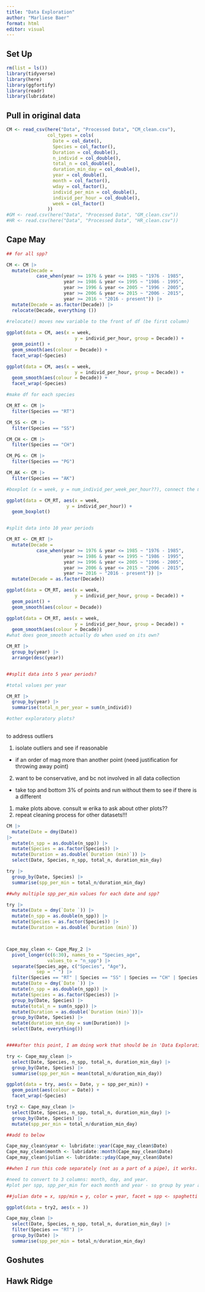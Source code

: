 ```yaml
---
title: "Data Exploration"
author: "Marliese Baer"
format: html
editor: visual
---
```


## Set Up

```r
rm(list = ls())
library(tidyverse)
library(here)
library(ggfortify)
library(readr)
library(lubridate)
```

## Pull in original data

```r
CM <- read_csv(here("Data", "Processed Data", "CM_clean.csv"),
               col_types = cols(
                 Date = col_date(),
                 Species = col_factor(),
                 Duration = col_double(),
                 n_individ = col_double(),
                 total_n = col_double(),
                 duration_min_day = col_double(),
                 year = col_double(),
                 month = col_factor(),
                 wday = col_factor(),
                 individ_per_min = col_double(),
                 individ_per_hour = col_double(),
                 week = col_factor()
               ))
#GM <- read.csv(here("Data", "Processed Data", "GM_clean.csv"))
#HR <- read.csv(here("Data", "Processed Data", "HR_clean.csv"))

```

## Cape May

```r
## for all spp?

CM <- CM |>
  mutate(Decade = 
           case_when(year >= 1976 & year <= 1985 ~ "1976 - 1985",
                     year >= 1986 & year <= 1995 ~ "1986 - 1995",
                     year >= 1996 & year <= 2005 ~ "1996 - 2005",
                     year >= 2006 & year <= 2015 ~ "2006 - 2015",
                     year >= 2016 ~ "2016 - present")) |>
  mutate(Decade = as.factor(Decade)) |>
  relocate(Decade, everything ())
  
#relocate() moves new variable to the front of df (be first column)

ggplot(data = CM, aes(x = week,
                         y = individ_per_hour, group = Decade)) +
  geom_point() +
  geom_smooth(aes(colour = Decade)) +
  facet_wrap(~Species)

ggplot(data = CM, aes(x = week,
                         y = individ_per_hour, group = Decade)) +
  geom_smooth(aes(colour = Decade)) +
  facet_wrap(~Species)

#make df for each species

CM_RT <- CM |>
  filter(Species == "RT")

CM_SS <- CM |>
  filter(Species == "SS")

CM_CH <- CM |>
  filter(Species == "CH")

CM_PG <- CM |>
  filter(Species == "PG")

CM_AK <- CM |>
  filter(Species == "AK")

#boxplot (x = week, y = num_individ_per_week_per_hour??), connect the medians/means to see trends

ggplot(data = CM_RT, aes(x = week,
                      y = individ_per_hour)) +
  geom_boxplot()


#split data into 10 year periods

CM_RT <- CM_RT |>
  mutate(Decade = 
           case_when(year >= 1976 & year <= 1985 ~ "1976 - 1985",
                     year >= 1986 & year <= 1995 ~ "1986 - 1995",
                     year >= 1996 & year <= 2005 ~ "1996 - 2005",
                     year >= 2006 & year <= 2015 ~ "2006 - 2015",
                     year >= 2016 ~ "2016 - present")) |>
  mutate(Decade = as.factor(Decade))

ggplot(data = CM_RT, aes(x = week,
                         y = individ_per_hour, group = Decade)) +
  geom_point() +
  geom_smooth(aes(colour = Decade))

ggplot(data = CM_RT, aes(x = week,
                         y = individ_per_hour, group = Decade)) +
  geom_smooth(aes(colour = Decade))
#what does geom_smooth actually do when used on its own?

CM_RT |>
  group_by(year) |>
  arrange(desc(year))


##split data into 5 year periods?

#total values per year

CM_RT |>
  group_by(year) |>
  summarise(total_n_per_year = sum(n_individ))

#other exploratory plots?
  
```

to address outliers

1) isolate outliers and see if reasonable
- if an order of mag more than another point (need justification for throwing away point)
2) want to be conservative, and bc not involved in all data collection
- take top and bottom 3% of points and run without them to see if there is a different


1) make plots above. consult w erika to ask about other plots??
2) repeat cleaning process for other datasets!!!



```r
CM |>
  mutate(Date = dmy(Date))
|>
  mutate(n_spp = as.double(n_spp)) |>
  mutate(Species = as.factor(Species)) |>
  mutate(Duration = as.double(`Duration (min)`)) |>
  select(Date, Species, n_spp, total_n, duration_min_day)

try |>
  group_by(Date, Species) |>
  summarise(spp_per_min = total_n/duration_min_day)

##why multiple spp_per_min values for each date and spp?

try |>
  mutate(Date = dmy(`Date `)) |>
  mutate(n_spp = as.double(n_spp)) |>
  mutate(Species = as.factor(Species)) |>
  mutate(Duration = as.double(`Duration (min)`))



Cape_may_clean <- Cape_May_2 |>
  pivot_longer(c(6:30), names_to = "Species_age",
               values_to = "n_spp") |>
  separate(Species_age, c("Species", "Age"),
           sep = " ") |>
  filter(Species == "RT" | Species == "SS" | Species == "CH" | Species == "AK" | Species == "PG") |>
  mutate(Date = dmy(`Date `)) |>
  mutate(n_spp = as.double(n_spp)) |>
  mutate(Species = as.factor(Species)) |>
  group_by(Date, Species) |>
  mutate(total_n = sum(n_spp)) |>
  mutate(Duration = as.double(`Duration (min)`))|>
  group_by(Date, Species) |>
  mutate(duration_min_day = sum(Duration)) |>
  select(Date, everything())


####after this point, I am doing work that should be in 'Data Exploration.qmd' but isn't because for some reason the date is back to a chr instead of date

try <- Cape_may_clean |>
  select(Date, Species, n_spp, total_n, duration_min_day) |>
  group_by(Date, Species) |>
  summarise(spp_per_min = mean(total_n/duration_min_day))

ggplot(data = try, aes(x = Date, y = spp_per_min)) +
  geom_point(aes(colour = Date)) +
  facet_wrap(~Species)

try2 <- Cape_may_clean |>
  select(Date, Species, n_spp, total_n, duration_min_day) |>
  group_by(Date, Species) |>
  mutate(spp_per_min = total_n/duration_min_day)

##add to below

Cape_may_clean$year <- lubridate::year(Cape_may_clean$Date)
Cape_may_clean$month <- lubridate::month(Cape_may_clean$Date)
Cape_may_clean$julian <- lubridate::yday(Cape_may_clean$Date) 

##when I run this code separately (not as a part of a pipe), it works. Why can't work in pipe

#need to convert to 3 columns: month, day, and year.
#plot per spp, spp_per_min for each month and year - so group by year and then plot x = month and y = spp_per_min

##julian date = x, spp/min = y, color = year, facet = spp <- spaghetti plot?

ggplot(data = try2, aes(x = ))

Cape_may_clean |>
  select(Date, Species, n_spp, total_n, duration_min_day) |>
  filter(Species == "RT") |>
  group_by(Date) |>
  summarise(spp_per_min = total_n/duration_min_day)

```

## Goshutes

## Hawk Ridge
